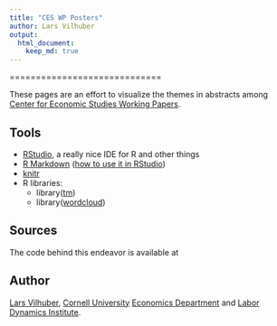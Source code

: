 ```yaml
---
title: "CES WP Posters"
author: Lars Vilhuber
output:
  html_document:
    keep_md: true
---
```


=============================

These pages are an effort to visualize the themes in abstracts among [Center for Economic Studies Working Papers](https://ideas.repec.org/s/cen/wpaper.html). 



Tools
-----
 * [RStudio](http://rstudio.com), a really nice IDE for R and other things
 * [R Markdown](http://rmarkdown.rstudio.com/) ([how to use it in RStudio](http://www.rstudio.com/ide/docs/authoring/using_markdown))
 * [knitr](http://yihui.name/knitr/)
 * R libraries:
    - library([tm](http://cran.r-project.org/web/packages/tm/index.html)) 
    - library([wordcloud](http://cran.r-project.org/web/packages/wordcloud/index.html))

Sources
------
The code behind this endeavor is available at 

Author
-----
[Lars Vilhuber](mailto:lars.vilhuber@cornell.edu), [Cornell University](http://www.cornell.edu) [Economics Department](http://economics.cornell.edu) and [Labor Dynamics Institute](http://www.ilr.cornell.edu/ldi/).

